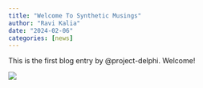 ```yaml
---
title: "Welcome To Synthetic Musings"
author: "Ravi Kalia"
date: "2024-02-06"
categories: [news]
---
```


This is the first blog entry by @project-delphi. Welcome!

![](thumbnail.jpg)
